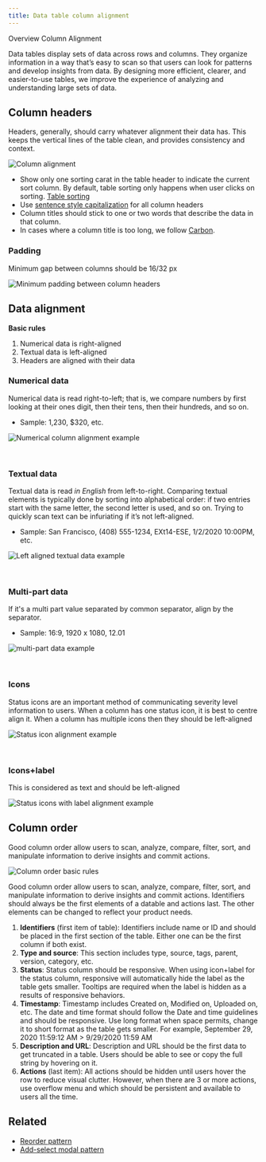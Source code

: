 ```yaml
---
title: Data table column alignment
---
```



<Breadcrumb>
  <BreadcrumbItem href="https://pages.github.ibm.com/cdai-design/pal/components/data-table/overview">
    Overview
  </BreadcrumbItem>
  <BreadcrumbItem isCurrentPage href="/components/data-table/column-alignment">
    Column Alignment
  </BreadcrumbItem>
</Breadcrumb>

<PageDescription>

Data tables display sets of data across rows and columns. They organize information in a way that’s easy to scan so that users can look for patterns and develop insights from data. By designing more efficient, clearer, and easier-to-use tables, we improve the experience of analyzing and understanding large sets of data.

</PageDescription>

## Column headers

Headers, generally, should carry whatever alignment their data has. This keeps the vertical lines of the table clean, and provides consistency and context.

![Column alignment](images/column_alignment.png)

- Show only one sorting carat in the table header to indicate the current sort column. By default, table sorting only happens when user clicks on sorting. [Table sorting](https://carbon-components-react.netlify.app/?path=/story/datatable-sorting--usage)
- Use [sentence style capitalization](../../../content/capitalization/) for all column headers
- Column titles should stick to one or two words that describe the data in that column.
- In cases where a column title is too long, we follow [Carbon](https://www.carbondesignsystem.com/components/data-table/usage#content).

### Padding

Minimum gap between columns should be 16/32 px

![Minimum padding between column headers](images/header_padding.png)

## Data alignment

**Basic rules**

1. Numerical data is right-aligned
2. Textual data is left-aligned
3. Headers are aligned with their data

### Numerical data

Numerical data is read right-to-left; that is, we compare numbers by first looking at their ones digit, then their tens, then their hundreds, and so on.

- Sample: 1,230, $320, etc.

![Numerical column alignment example](images/right_alignment.png)

<br />

### Textual data

Textual data is read _in English_ from left-to-right. Comparing textual elements is typically done by sorting into alphabetical order: if two entries start with the same letter, the second letter is used, and so on. Trying to quickly scan text can be infuriating if it’s not left-aligned.

- Sample: San Francisco, (408) 555-1234, EXt14-ESE, 1/2/2020 10:00PM, etc.

![Left aligned textual data example](images/left_alignment.png)

<br />

### Multi-part data

If it's a multi part value separated by common separator, align by the separator.

- Sample: 16:9, 1920 x 1080, 12.01

![multi-part data example](images/multi_part.png)

<br />

### Icons

Status icons are an important method of communicating severity level information to users. When a column has one status icon, it is best to centre align it. When a column has multiple icons then they should be left-aligned

![Status icon alignment example](images/icons.png)

<br />

### Icons+label

This is considered as text and should be left-aligned

![Status icons with label alignment example](images/icons_labels.png)

## Column order

Good column order allow users to scan, analyze, compare, filter, sort, and manipulate information to derive insights and commit actions.

![Column order basic rules](images/columnOrder.png)

Good column order allow users to scan, analyze, compare, filter, sort, and manipulate information to derive insights and commit actions. Identifiers should always be the first elements of a datable and actions last. The other elements can be changed to reflect your product needs.

1. **Identifiers** (first item of table): Identifiers include name or ID and should be placed in the first section of the table. Either one can be the first column if both exist.
2. **Type and source**: This section includes type, source, tags, parent, version, category, etc.
3. **Status**: Status column should be responsive. When using icon+label for the status column, responsive will automatically hide the label as the table gets smaller. Tooltips are required when the label is hidden as a results of responsive behaviors.
4. **Timestamp**: Timestamp includes Created on, Modified on, Uploaded on, etc. The date and time format should follow the Date and time guidelines and should be responsive. Use long format when space permits, change it to short format as the table gets smaller. For example, September 29, 2020 11:59:12 AM > 9/29/2020 11:59 AM
5. **Description and URL**: Description and URL should be the first data to get truncated in a table. Users should be able to see or copy the full string by hovering on it.
6. **Actions** (last item): All actions should be hidden until users hover the row to reduce visual clutter. However, when there are 3 or more actions, use overflow menu and which should be persistent and available to users all the time.

## Related

- [Reorder pattern](hhttps://pages.github.ibm.com/cdai-design/pal/wip/reordering/)
- [Add-select modal pattern](https://ibm.ent.box.com/notes/574380001581?s=vldtegn7sphu7h19et40907f903wnqrt)
